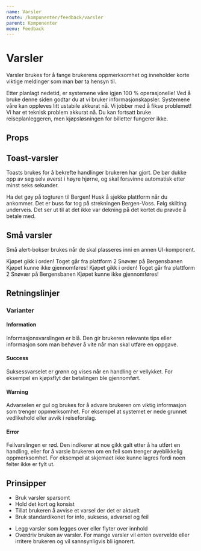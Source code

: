 ```yaml
---
name: Varsler
route: /komponenter/feedback/varsler
parent: Komponenter
menu: Feedback
---
```



# Varsler

Varsler brukes for å fange brukerens oppmerksomhet og inneholder korte viktige meldinger som man bør ta hensyn til.

<Playground>
  <BannerAlertBox
    variant="success"
    title="Systemene våre er oppe igjen!"
    closable={true}
    style={{ marginBottom: '1em' }}
  >
    Etter planlagt nedetid, er systemene våre igjen 100 % operasjonelle!
  </BannerAlertBox>
  <BannerAlertBox
    variant="info"
    title="Vi bruker informasjonskapsler"
    closable={true}
    style={{ marginBottom: '1em' }}
  >
    Ved å bruke denne siden godtar du at vi bruker informasjonskapsler.
  </BannerAlertBox>
  <BannerAlertBox
    variant="warning"
    title="Systemene våre er ustabile"
    closable={true}
    style={{ marginBottom: '1em' }}
  >
    Systemene våre kan oppleves litt ustabile akkurat nå. Vi jobber med å fikse
    problemet!
  </BannerAlertBox>
  <BannerAlertBox
    variant="error"
    title="Kjøp kan ikke gjennomføres nå"
    closable={true}
    style={{ marginBottom: '1em' }}
  >
    Vi har et teknisk problem akkurat nå. Du kan fortsatt bruke
    reiseplanleggeren, men kjøpsløsningen for billetter fungerer ikke.
  </BannerAlertBox>
</Playground>

## Props

<Props of={BannerAlertBox} />

## Toast-varsler

Toasts brukes for å bekrefte handlinger brukeren har gjort. De bør dukke opp av seg selv øverst i høyre hjørne, og skal forsvinne automatisk etter minst seks sekunder.

<Playground>
  <ToastAlertBox
    variant="success"
    title="Nå har du billett!"
    style={{ marginBottom: '1em' }}
  >
    Ha det gøy på togturen til Bergen!
  </ToastAlertBox>
  <ToastAlertBox
    variant="info"
    title="Toget går fra plattform 2"
    style={{ marginBottom: '1em' }}
  >
    Husk å sjekke plattform når du ankommer.
  </ToastAlertBox>
  <ToastAlertBox
    variant="warning"
    title="Buss for tog på deler av strekningen"
    style={{ marginBottom: '1em' }}
  >
    Det er buss for tog på strekningen Bergen-Voss. Følg skilting underveis.
  </ToastAlertBox>
  <ToastAlertBox
    variant="error"
    title="Kjøpet kunne ikke gjennomføres!"
    style={{ marginBottom: '1em' }}
  >
    Det ser ut til at det ikke var dekning på det kortet du prøvde å betale med.
  </ToastAlertBox>
</Playground>

## Små varsler

Små alert-bokser brukes når de skal plasseres inni en annen UI-komponent.

<Playground>
  <SmallAlertBox variant="success" style={{ marginBottom: '1em' }}>
    Kjøpet gikk i orden!
  </SmallAlertBox>
  <SmallAlertBox variant="info" style={{ marginBottom: '1em' }}>
    Toget går fra plattform 2
  </SmallAlertBox>
  <SmallAlertBox variant="warning" style={{ marginBottom: '1em' }}>
    Snøvær på Bergensbanen
  </SmallAlertBox>
  <SmallAlertBox variant="error" style={{ marginBottom: '1em' }}>
    Kjøpet kunne ikke gjennomføres!
  </SmallAlertBox>
</Playground>

<Playground>
  <SmallAlertBox variant="success" style={{ marginBottom: '1em' }}>
    Kjøpet gikk i orden!
  </SmallAlertBox>
  <SmallAlertBox variant="info" style={{ marginBottom: '1em' }}>
    Toget går fra plattform 2
  </SmallAlertBox>
  <SmallAlertBox variant="warning" style={{ marginBottom: '1em' }}>
    Snøvær på Bergensbanen
  </SmallAlertBox>
  <SmallAlertBox variant="error" style={{ marginBottom: '1em' }}>
    Kjøpet kunne ikke gjennomføres!
  </SmallAlertBox>
</Playground>

## Retningslinjer

### Varianter

#### Information

Informasjonsvarslingen er blå. Den gir brukeren relevante tips eller informasjon som man behøver å vite når man skal utføre en oppgave.

#### Success

Suksessvarselet er grønn og vises når en handling er vellykket. For eksempel en kjøpsflyt der betalingen ble gjennomført.

#### Warning

Advarselen er gul og brukes for å advare brukeren om viktig informasjon som trenger oppmerksomhet. For eksempel at systemet er nede grunnet vedlikehold eller avvik i reiseforslag.

#### Error

Feilvarslingen er rød. Den indikerer at noe gikk galt etter å ha utført en handling, eller for å varsle brukeren om en feil som trenger øyeblikkelig oppmerksomhet. For eksempel at skjemaet ikke kunne lagres fordi noen felter ikke er fylt ut.

## Prinsipper

<DoAndDont>
  <DoAndDont.Do>
    <ul>
      <li>Bruk varsler sparsomt</li>
      <li>Hold det kort og konsist</li>
      <li>Tillat brukeren å avvise et varsel der det er aktuelt</li>
      <li>Bruk standardikonet for info, suksess, advarsel og feil</li>
    </ul>
  </DoAndDont.Do>
  <DoAndDont.Dont>
    <ul>
      <li>Legg varsler som legges over eller flyter over innhold</li>
      <li>
        Overdriv bruken av varsler. For mange varsler vil enten overvelde eller
        irritere brukeren og vil sannsynligvis bli ignorert.
      </li>
    </ul>
  </DoAndDont.Dont>
</DoAndDont>
